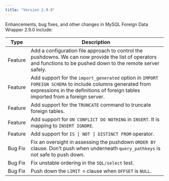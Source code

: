 ```yaml
---
title: "Version 2.9.0"
---
```



Enhancements, bug fixes, and other changes in MySQL Foreign Data Wrapper 2.9.0 include:

| Type        | Description                                                                                                                                                                                                                 |
| ----------- |---------------------------------------------------------------------------------------------------------------------------------------------------------------------------------------------------------------------------- |
| Feature     | Add a configuration file approach to control the pushdowns. We can now provide the list of operators and functions to be pushed down to the remote server safely.             |
| Feature     | Add support for the `import_generated` option in `IMPORT FOREIGN SCHEMA` to include columns generated from expressions in the definitions of foreign tables imported from a foreign server.             |
| Feature     | Add support for the `TRUNCATE` command to truncate foreign tables.                                                                                                                                  |
| Feature     | Add support for `ON CONFLICT DO NOTHING` in `INSERT`. It is mapping to `INSERT IGNORE`.                                                                                                               |
| Feature     | Add support for `IS [ NOT ] DISTINCT FROM` operator.                                                                                        |
| Bug Fix     | Fix an oversight in assessing the pushdown `ORDER BY` clause. Don't push when underneath `query_pathkeys` is not safe to push down.                                                                                                                                                    |
| Bug Fix     | Fix unstable ordering in the `SQL/select` test.                                                                                                                                                                |
| Bug Fix     | Push down the `LIMIT n` clause when `OFFSET` is `NULL`.                                                                                                                                                 |


